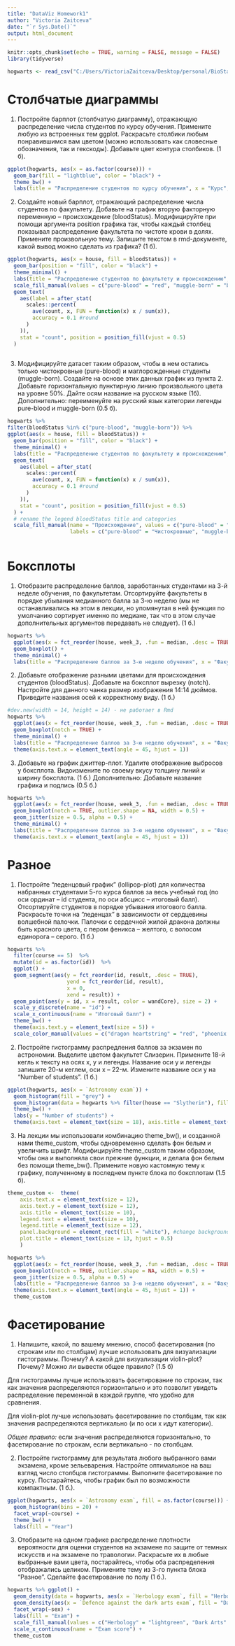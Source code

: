 ```yaml
---
title: "DataViz Homework1"
author: "Victoria Zaitceva"
date: "`r Sys.Date()`"
output: html_document
---
```


```r
knitr::opts_chunk$set(echo = TRUE, warning = FALSE, message = FALSE)
library(tidyverse)
```

```r
hogwarts <- read_csv("C:/Users/VictoriaZaitceva/Desktop/personal/BioStat_2024/Визуализация биомедицинских данных/data/hogwarts_2024.csv")
```


# Столбчатые диаграммы

1. Постройте барплот (столбчатую диаграмму), отражающую распределение
числа студентов по курсу обучения. Примените любую из встроенных тем
ggplot. Раскрасьте столбики любым понравившимся вам цветом (можно
использовать как словесные обозначения, так и гекскоды). Добавьте цвет
контура столбиков. (1 б).

```r
ggplot(hogwarts, aes(x = as.factor(course))) +
  geom_bar(fill = "lightblue", color = "black") +
  theme_bw() +
  labs(title = "Распределение студентов по курсу обучения", x = "Курс", y = "Число студентов")
```

2. Создайте новый барплот, отражающий распределение числа студентов
по факультету. Добавьте на график вторую факторную переменную –
происхождение (bloodStatus). Модифицируйте при помощи аргумента
position графика так, чтобы каждый столбец показывал распределение
факультета по чистоте крови в долях. Примените произвольную тему.
Запишите текстом в rmd-документе, какой вывод можно сделать из
графика? (1 б).


```r
ggplot(hogwarts, aes(x = house, fill = bloodStatus)) +
  geom_bar(position = "fill", color = "black") +
  theme_minimal() +
  labs(title = "Распределение студентов по факультету и происхождению", x = "Факультет", y = "Доля студентов") +
  scale_fill_manual(values = c("pure-blood" = "red", "muggle-born" = "blue", "half-blood" = "grey")) +
  geom_text(
    aes(label = after_stat(
      scales::percent(
        ave(count, x, FUN = function(x) x / sum(x)),
        accuracy = 0.1 #round
      )
    )),
    stat = "count", position = position_fill(vjust = 0.5)
  )
  
```



3. Модифицируйте датасет таким образом, чтобы в нем остались только
чистокровные (pure-blood) и маглорожденные студенты (muggle-born).
Создайте на основе этих данных график из пункта 2. Добавьте
горизонтальную пунктирную линию произвольного цвета на уровне 50%.
Дайте осям название на русском языке (1б). Дополнительно:
переименуйте на русский язык категории легенды pure-blood и
muggle-born (0.5 б).


```r
hogwarts %>%
filter(bloodStatus %in% c("pure-blood", "muggle-born")) %>%
ggplot(aes(x = house, fill = bloodStatus)) +
  geom_bar(position = "fill", color = "black") +
  theme_minimal() +
  labs(title = "Распределение студентов по факультету и происхождению", x = "Факультет", y = "Доля студентов") +
  geom_text(
    aes(label = after_stat(
      scales::percent(
        ave(count, x, FUN = function(x) x / sum(x)),
        accuracy = 0.1 #round
      )
    )),
    stat = "count", position = position_fill(vjust = 0.5)
  ) +
  # rename the legend bloodStatus title and categories
  scale_fill_manual(name = "Происхождение", values = c("pure-blood" = "red", "muggle-born" = "blue"),
                    labels = c("pure-blood" = "Чистокровные", "muggle-born" = "Маглорожденные"))
  
```

# Боксплоты

1. Отобразите распределение баллов, заработанных студентами на 3-й
неделе обучения, по факультетам. Отсортируйте факультеты в порядке
убывания медианного балла за 3-ю неделю (мы не останавливались на
этом в лекции, но упомянутая в ней функция по умолчанию сортирует
именно по медиане, так что в этом случае дополнительных аргументов
передавать не следует). (1 б.)

```r
hogwarts %>%
  ggplot(aes(x = fct_reorder(house, week_3, .fun = median, .desc = TRUE), y = week_3)) +
  geom_boxplot() +
  theme_minimal() +
  labs(title = "Распределение баллов за 3-ю неделю обучения", x = "Факультет", y = "Баллы")
```


2. Добавьте отображение разными цветами для происхождения студентов
(bloodStatus). Добавьте на боксплот вырезку (notch). Настройте для
данного чанка размер изображения 14:14 дюймов. Приведите названия
осей к корректному виду. (1 б.)


```r
#dev.new(width = 14, height = 14) - не работает в Rmd
hogwarts %>%
  ggplot(aes(x = fct_reorder(house, week_3, .fun = median, .desc = TRUE), y = week_3, fill = bloodStatus)) +
  geom_boxplot(notch = TRUE) +
  theme_minimal() +
  labs(title = "Распределение баллов за 3-ю неделю обучения", x = "Факультет", y = "Баллы") +
  theme(axis.text.x = element_text(angle = 45, hjust = 1))

```

3. Добавьте на график джиттер-плот. Удалите отображение выбросов у
боксплота. Видоизмените по своему вкусу толщину линий и ширину
боксплота. (1 б.) Дополнительно: Добавьте название графика и подпись
(0.5 б.)

```r
hogwarts %>%
  ggplot(aes(x = fct_reorder(house, week_3, .fun = median, .desc = TRUE), y = week_3, fill = bloodStatus)) +
  geom_boxplot(notch = TRUE, outlier.shape = NA, width = 0.5) +
  geom_jitter(size = 0.5, alpha = 0.5) +
  theme_minimal() +
  labs(title = "Распределение баллов за 3-ю неделю обучения", x = "Факультет", y = "Баллы") +
  theme(axis.text.x = element_text(angle = 45, hjust = 1))
```


# Разное

1. Постройте “леденцовый график” (lollipop-plot) для количества набранных
студентами 5-го курса баллов за весь учебный год (по оси ординат – id
студента, по оси абсцисс – итоговый балл). Отсортируйте студентов в
порядке убывания итогового балла. Раскрасьте точки на “леденцах” в
зависимости от сердцевины волшебной палочки. Палочки с сердечной
жилой дракона должны быть красного цвета, с пером феникса – желтого, с
волосом единорога – серого. (1 б.)

```r
hogwarts %>% 
  filter(course == 5)  %>% 
  mutate(id = as.factor(id))  %>% 
  ggplot() +
  geom_segment(aes(y = fct_reorder(id, result, .desc = TRUE), 
                   yend = fct_reorder(id, result),
                   x = 0,
                   xend = result)) +
  geom_point(aes(y = id, x = result, color = wandCore), size = 2) +
  scale_y_discrete(name = "id") +
  scale_x_continuous(name = "Итоговый балл") +
  theme_bw() +
  theme(axis.text.y = element_text(size = 5)) +
  scale_color_manual(values = c("dragon heartstring" = "red", "phoenix feather" = "yellow", "unicorn hair" = "grey"))

```


2. Постройте гистограмму распредления баллов за экзамен по астрономии.
Выделите цветом факультет Слизерин. Примените 18-й кегль к тексту на
осях x, y и легенды. Название оси y и легенды запишите 20-м кеглем, оси x
– 22-м. Измените название оси y на “Number of students”. (1 б.)


```r
ggplot(hogwarts, aes(x = `Astronomy exam`)) +
  geom_histogram(fill = "grey") +
  geom_histogram(data = hogwarts %>% filter(house == "Slytherin"), fill = "darkgreen", alpha = 0.5) +
  theme_bw() +
  labs(y = "Number of students") +
  theme(axis.text = element_text(size = 18), axis.title = element_text(size = 22), legend.text = element_text(size = 18))

```

3. На лекции мы использовали комбинацию theme_bw(), и созданной нами
theme_custom, чтобы одновременно сделать фон белым и увеличить
шрифт. Модифицируйте theme_custom таким образом, чтобы она и
выполняла свои прежние функции, и делала фон белым без помощи
theme_bw(). Примените новую кастомную тему к графику, полученному в
последнем пункте блока по боксплотам (1.5 б).

```r

theme_custom <-  theme(
    axis.text.x = element_text(size = 12),
    axis.text.y = element_text(size = 12), 
    axis.title = element_text(size = 10), 
    legend.text = element_text(size = 10), 
    legend.title = element_text(size = 12), 
    panel.background = element_rect(fill = "white"), #change background color
    plot.title = element_text(size = 13, hjust = 0.5)
    ) 

hogwarts %>%
  ggplot(aes(x = fct_reorder(house, week_3, .fun = median, .desc = TRUE), y = week_3, fill = bloodStatus)) +
  geom_boxplot(notch = TRUE, outlier.shape = NA, width = 0.5) +
  geom_jitter(size = 0.5, alpha = 0.5) +
  labs(title = "Распределение баллов за 3-ю неделю обучения", x = "Факультет", y = "Баллы") +
  theme(axis.text.x = element_text(angle = 45, hjust = 1)) +
  theme_custom

```

# Фасетирование

1. Напишите, какой, по вашему мнению, способ фасетирования (по строкам
или по столбцам) лучше использовать для визуализации гистограммы.
Почему? А какой для визуализации violin-plot? Почему? Можно ли
вывести общее правило? (1.5 б)


Для гистограммы лучше использовать фасетирование по строкам, так как значения распределяются горизонтально и это позволит увидеть распределение переменной в каждой группе, что удобно для сравнения.

Для violin-plot лучше использовать фасетирование по столбцам, так как значения распределяются вертикально (и по оси x идут категории). 

*Общее правило:* если значения распределяются горизонтально, то фасетирование по строкам, если вертикально - по столбцам.

2. Постройте гистограмму для результата любого выбранного вами
экзамена, кроме зельеварения. Настройте оптимальное на ваш взгляд
число столбцов гистограммы. Выполните фасетирование по курсу.
Постарайтесь, чтобы график был по возможности компактным. (1 б.).

```r
ggplot(hogwarts, aes(x = `Astronomy exam`, fill = as.factor(course))) +
  geom_histogram(bins = 20) +
  facet_wrap(~course) +
  theme_bw() +
  labs(fill = "Year")
```


3. Отобразите на одном графике распределение плотности вероятности для
оценки студентов на экзамене по защите от темных искусств и на
экзамене по травологии. Раскрасьте их в любые выбранные вами цвета,
постарайтесь, чтобы оба распределения отображались целиком.
Примените тему из 3-го пункта блока “Разное”. Сделайте фасетирование
по полу (1 б.).


```r
hogwarts %>% ggplot() +
  geom_density(data = hogwarts, aes(x = `Herbology exam`, fill = "Herbology"), alpha = 1) +
  geom_density(aes(x = `Defence against the dark arts exam`, fill = "Dark Arts"), alpha = 0.3) +
  facet_wrap(~sex) +
  labs(fill = "Exam") +
  scale_fill_manual(values = c("Herbology" = "lightgreen", "Dark Arts" = "black")) +
  scale_x_continuous(name = "Exam score") +
  theme_custom
```






